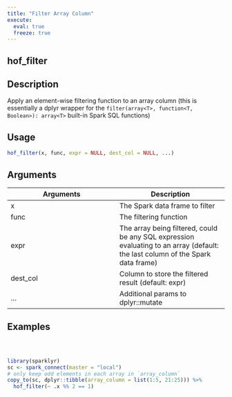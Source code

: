 ```yaml
---
title: "Filter Array Column"
execute:
  eval: true
  freeze: true
---
```


## hof_filter

## Description
Apply an element-wise filtering function to an array column (this is essentially a dplyr wrapper for the `filter(array<T>, function<T, Boolean>): array<T>` built-in Spark SQL functions)


## Usage
```r
hof_filter(x, func, expr = NULL, dest_col = NULL, ...)
```

## Arguments
|Arguments|Description|
|---|---|
| x | The Spark data frame to filter |
| func | The filtering function |
| expr | The array being filtered, could be any SQL expression evaluating to an array (default: the last column of the Spark data frame) |
| dest_col | Column to store the filtered result (default: expr) |
| ... | Additional params to dplyr::mutate |








## Examples
```r



library(sparklyr)
sc <- spark_connect(master = "local")
# only keep odd elements in each array in `array_column`
copy_to(sc, dplyr::tibble(array_column = list(1:5, 21:25))) %>%
  hof_filter(~ .x %% 2 == 1)



```
